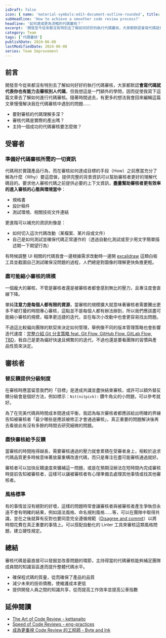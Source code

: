 ```yaml
---
isDraft: false
icon: { name: 'material-symbols:edit-document-outline-rounded', title: '文件符號' }
subHeadline: 'How to achieve a smoother code review process?'
headline: '如何達成更為流暢的代碼審核？'
excerpt: '開發至今從來都沒有特別去了解如何好好的執行代碼審核，大家都默認會寫代碼就代表你也有能力去審核別人代碼，但我想這是一門額外的學問，因而促使我寫下這篇文章去了解如何進行代碼審核。審核代碼是最直接可以發掘並改善問題的環節，主持得當的代碼審核能夠補足團隊成員間的知識盲區進而提升整體代碼水平。'
category: Team
tags: ['代碼審核']
publishDate: 2024-06-08
lastModifiedDate: 2024-06-08
series: Team Improvement
---
```


## 前言

開發至今從來都沒有特別去了解如何好好的執行代碼審核，大家都默認**會寫代碼就代表你也有能力去審核別人代碼**，但我想這是一門額外的學問，因而促使我寫下這篇文章去了解如何進行代碼審核。隨著時間過去，有更多的想法我會回來編輯這篇文章慢慢解決我在代碼審核中遇到的問題……

- 要對審核的代碼理解多深？
- 審核代碼是實際的產出嗎？
- 主持一個成功的代碼審核要怎麼做？

## 受審者

### 準備好代碼審核所需的一切資訊

代碼用於實踐產品行為，而在審核如何達成目標的手段（How）之前應當充分了解為什麼（Why）要這麼做，提供完整的背景資訊可以幫助審核者更好的理解代碼目的。要求他人審核代碼之前提供必要的上下文資訊，**盡量幫助審核者更有效率的進入審核的心態與環境當中**：

- 規格書
- 設計稿件
- 測試環境、相關技術文件連結

更進階可以補充的資訊則像是：

- 如何切入這次代碼改動（某檔案、某片段或文件）
- 自己是如何測試並確保代碼正常運作的（透過自動化測試或至少用文字簡單描述期一下期望行為）

有時候調整 UI 相關的代碼我會一邊根據需求改動時一邊開 [excalidraw](https://excalidraw.com/) 這類白板工具並截圖自己測試確保沒問題的過程，人們總是對圖像的理解更快負擔更輕。

### 盡可能縮小審核的規模

一個龐大的審核，不管是審核者還是被審核者都會感到無比的壓力，且專注度會直線下降。

單純**注意力是每個人都有限的資源**，當審核的規模擴大就意味著審核者需要騰出更多不被打擾的時間專心審核，這點並不是每個人都有辦法辦到，所以我們應該盡可能縮小審核的規模，瞄準更迅捷的迭代，並在每次小改動中也會更容易找出問題。

不過這比較偏向團隊的默契來決定如何管理，舉例像不同的版本管理策略也會影響迭代速度：[完整介紹 Git 分支策略 feat. Git Flow, GitHub Flow, GitLab Flow, TBD](/post/trunk-based-development/)，我自己是更為偏好快速且頻繁的的迭代，不過也還是要看團隊的習慣與產品性質來決定。

## 審核者

### 替反饋提供分級制度

在審核時應當留意我們的「目標」是達成共識並盡快結束審核，或許可以額外替反饋分級會是個好方法，例如標示：`Nit(nitpick):` 鑽牛角尖的小問題，可以參考就好。

為了在完美代碼與時間成本間達成平衡，我認為每次審核者都應該給出明確的界線告知被審核者「最少哪些是應該被修正才會通過審核」，真正重要的問題解決後再去看彼此有沒有多餘的時間去研究細微的問題。

### 盡快審核給予反饋

當審核的時間拖得越長，需要審核通過的壓力就會累積在受審者身上，相較於追求代碼品質更多時候意味著放棄重構改進代碼，而只是專注在盡可能審核通過就好。

審核者可以加快反饋速度來彌補這一問題，或是在預期沒辦法在短時間內完成審核時提前告知被審核者，這樣可以讓被審核者有心理準備去處理其他事情或找其他審核者。

### 風格標準

有的事情並沒有絕對的好壞，這樣的問題時常會讓審核者與被審核者產生爭執但永遠不會有明確的結果，例如語法風格、命名規則風格……等，可以在團隊中取得共識，並在之後就算有反對也要同意完全遵循規範（[Disagree and commit](https://en.wikipedia.org/wiki/Disagree_and_commit)）以將時間花費在真正重要的事情上。可以搭配自動化的 Linter 工具來審核這類風格問題，建立硬性規定。

## 總結

審核代碼是最直接可以發掘並改善問題的環節，主持得當的代碼審核能夠補足團隊成員間的知識盲區進而提升整體代碼水平。

- 確保程式碼的質量，從而確保了產品的品質
- 減少未來的技術債務，使維護成本更低
- 提供開發人員之間的知識共享，從而提高工作效率並提高公車指數

## 延伸閱讀

- [The Art of Code Review - kettanaito](https://kettanaito.com/blog/the-art-of-code-review)
- [Speed of Code Reviews - eng-practices](https://google.github.io/eng-practices/review/reviewer/speed.html)
- [成為更重視 Code Review 的工程師 - Byte and Ink](https://minglunwu.com/notes/2024/code_review.html/)
